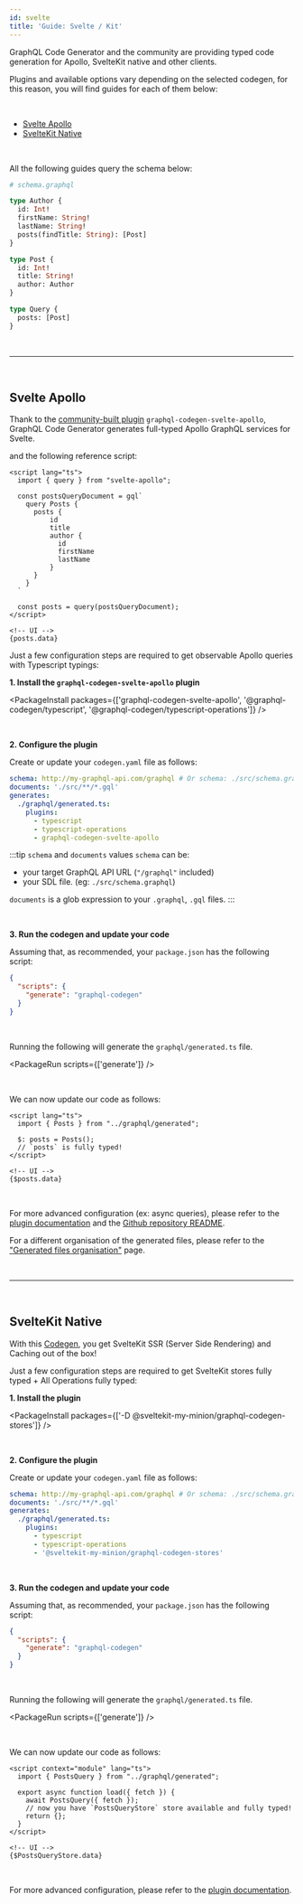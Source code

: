 ```yaml
---
id: svelte
title: 'Guide: Svelte / Kit'
---
```


GraphQL Code Generator and the community are providing typed code generation for Apollo, SvelteKit native and other clients.

Plugins and available options vary depending on the selected codegen, for this reason, you will find guides for each of them below:

<br />

- [Svelte Apollo](#svelte-apollo)
- [SvelteKit Native](#sveltekit-native)

<p>&nbsp;</p>

All the following guides query the schema below:

```graphql
# schema.graphql

type Author {
  id: Int!
  firstName: String!
  lastName: String!
  posts(findTitle: String): [Post]
}

type Post {
  id: Int!
  title: String!
  author: Author
}

type Query {
  posts: [Post]
}
```

<p>&nbsp;</p>

---

<p>&nbsp;</p>

## Svelte Apollo

Thank to the [community-built plugin](https://github.com/ticruz38/graphql-codegen-svelte-apollo#readme) `graphql-codegen-svelte-apollo`, GraphQL Code Generator generates full-typed Apollo GraphQL services for Svelte.

and the following reference script:

```svelte
<script lang="ts">
  import { query } from "svelte-apollo";

  const postsQueryDocument = gql`
    query Posts {
      posts {
          id
          title
          author {
            id
            firstName
            lastName
          }
      }
    }
  `

  const posts = query(postsQueryDocument);
</script>

<!-- UI -->
{posts.data}
```

Just a few configuration steps are required to get observable Apollo queries with Typescript typings:

**1. Install the `graphql-codegen-svelte-apollo` plugin**

<PackageInstall
  packages={['graphql-codegen-svelte-apollo', '@graphql-codegen/typescript', '@graphql-codegen/typescript-operations']}
/>

<br />

**2. Configure the plugin**

Create or update your `codegen.yaml` file as follows:

```yaml
schema: http://my-graphql-api.com/graphql # Or schema: ./src/schema.graphql
documents: './src/**/*.gql'
generates:
  ./graphql/generated.ts:
    plugins:
      - typescript
      - typescript-operations
      - graphql-codegen-svelte-apollo
```

:::tip `schema` and `documents` values
`schema` can be:

- your target GraphQL API URL (`"/graphql"` included)
- your SDL file. (eg: `./src/schema.graphql`)

`documents` is a glob expression to your `.graphql`, `.gql` files.
:::

<br />

**3. Run the codegen and update your code**

Assuming that, as recommended, your `package.json` has the following script:

```json
{
  "scripts": {
    "generate": "graphql-codegen"
  }
}
```

<br />

Running the following will generate the `graphql/generated.ts` file.

<PackageRun scripts={['generate']} />

<br />

We can now update our code as follows:

```svelte
<script lang="ts">
  import { Posts } from "../graphql/generated";

  $: posts = Posts();
  // `posts` is fully typed!
</script>

<!-- UI -->
{$posts.data}
```

<p>&nbsp;</p>

For more advanced configuration (ex: async queries), please refer to the [plugin documentation](/plugins/typescript-svelte-apollo) and the [Github repository README](https://github.com/ticruz38/graphql-codegen-svelte-apollo).

For a different organisation of the generated files, please refer to the ["Generated files organisation"](/docs/advanced/generated-files-organisation) page.

<p>&nbsp;</p>

---

<p>&nbsp;</p>

## SvelteKit Native

With this [Codegen](https://github.com/jycouet/sveltekit-my-minion), you get SvelteKit SSR (Server Side Rendering) and Caching out of the box!

Just a few configuration steps are required to get SvelteKit stores fully typed + All Operations fully typed:

**1. Install the plugin**

<PackageInstall packages={['-D @sveltekit-my-minion/graphql-codegen-stores']} />

<br />

**2. Configure the plugin**

Create or update your `codegen.yaml` file as follows:

```yaml
schema: http://my-graphql-api.com/graphql # Or schema: ./src/schema.graphql
documents: './src/**/*.gql'
generates:
  ./graphql/generated.ts:
    plugins:
      - typescript
      - typescript-operations
      - '@sveltekit-my-minion/graphql-codegen-stores'
```

<br />

**3. Run the codegen and update your code**

Assuming that, as recommended, your `package.json` has the following script:

```json
{
  "scripts": {
    "generate": "graphql-codegen"
  }
}
```

<br />

Running the following will generate the `graphql/generated.ts` file.

<PackageRun scripts={['generate']} />

<br />

We can now update our code as follows:

```svelte
<script context="module" lang="ts">
  import { PostsQuery } from "../graphql/generated";

  export async function load({ fetch }) {
    await PostsQuery({ fetch });
    // now you have `PostsQueryStore` store available and fully typed!
    return {};
  }
</script>

<!-- UI -->
{$PostsQueryStore.data}
```

<p>&nbsp;</p>

For more advanced configuration, please refer to the [plugin documentation](https://github.com/jycouet/sveltekit-my-minion).

<p>&nbsp;</p>
